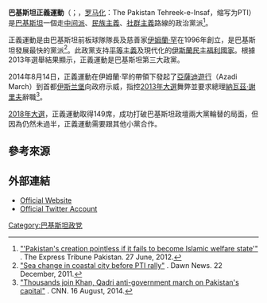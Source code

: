 {{Infobox political party
|name                = 巴基斯坦正義運動
|native_name         = {{Nastaliq|پاکستان تحريک انصاف}}<br>Pakistan Tehreek-e-Insaf
|logo                = 
|founded             = {{Start date|1996|04|25}}
|headquarters        = [[伊斯兰堡|伊斯兰堡]]Sector G-6/4
|president           = [[伊姆蘭·罕|伊姆蘭·罕]]
|chairman            = [[伊姆蘭·罕|伊姆蘭·罕]]
|leader1_title       = 副總裁
|leader1_name        = Asad Umer
|leader2_title       = 副主席
|leader2_name        = [[沙阿·迈赫穆德·库雷希|沙阿·迈赫穆德·库雷希]]
|leader3_title       = 秘書長
|leader3_name        = Jehangir Khan Tareen
|ideology            = [[民族主义|巴基斯坦民族主义]]<br>[[伊斯蘭民主|伊斯蘭民主]]<br>[[福利國家|福利國家]]<ref name="tribune.com.pk">Sidrah Moiz Khan [http://tribune.com.pk/story/399907/pakistans-creation-pointless-if-it-fails-to-become-islamic-welfare-state// "Pakistan's creation pointless if it fails to become Islamic welfare state"] "Imran Khan said on Wednesday that Pakistan's creation had been pointless if the country fails to become an Islamic welfare state" 27 June 2012.</ref><ref name="Pakistan's dream catcher">Marcus Michaelsen [http://en.qantara.de/Pakistans-Dream-Catcher/18718c497/index.html// "Pakistan's dream catcher"] "Iqbal's work has influenced Imran Khan in his deliberations on an "Islamic social state" 27 March 2012.</ref><ref>[http://www.insaf.pk/AboutUs/Constitution/tabid/135/Default.aspx// "Constitution of Pakistan Tahreek e Insaaf"] {{webarchive|url=https://web.archive.org/web/20130302160419/http://insaf.pk/AboutUs/Constitution/tabid/135/Default.aspx |date=2013-03-02 }}</ref><br>[[伊斯蘭社會主義|伊斯蘭社會主義]]<ref name="urdupoint.com">{{Cite web|title=Future of Pakistan and Riyasat-e-Madina|url=https://www.urdupoint.com/en/pakistan/future-of-pakistan-directly-linked-with-riyas-1379201.html|url-status=live}}</ref><ref name="ReferenceA">https://tribune.com.pk/story/1879298/egalitarian-society-inspired-madina-ki-riyasat</ref><br>[[民粹主義|民粹主義]]<ref>{{Cite news|url=https://www.wsj.com/articles/SB849476508892946000|title=Imran Khan Bowls Them Over With Populist Pakistani Pitch|last=Waldman|first=Peter|date=1996-12-02|work=Wall Street Journal|issn=0099-9660|access-date=2017-01-16|url-status=live|archive-url=https://web.archive.org/web/20170118052123/http://www.wsj.com/articles/SB849476508892946000|archive-date=2017-01-18}}</ref><br>[[環保主義|環保主義]]<ref>{{Cite web|url=https://www.dawn.com/news/790464/ptis-green-policy-vision|title=PTI’s green policy vision|access-date=2013-03-05}}{{Cite news|url=https://www.voanews.com/a/pakistan-incoming-government-to-plant-10-billion-trees-/4516212.html|title=Pakistan to Plant '10 Billion Trees'|last=Gul|first=Ayaz|work=VOA|access-date=2018-09-15|language=en}}{{Cite web|url=https://www.weforum.org/agenda/2018/07/pakistan-s-billion-tree-tsunami-is-astonishing/|title=Pakistan has planted over a billion trees|website=World Economic Forum|access-date=2018-09-15}}</ref><br>[[社會正義|社會正義]]<ref name="dailytimes.com.pk">{{cite news |url=http://www.dailytimes.com.pk/default.asp?page=2011%5C12%5C15%5Cstory_15-12-2011_pg7_20 |title=PTI will protect rights of minorities, says Imran |date=2011-12-15 |newspaper=[[Daily_Times_(Pakistan)|Daily Times]] |archive-url=https://web.archive.org/web/20131021111951/http://www.dailytimes.com.pk/default.asp?page=2011%5C12%5C15%5Cstory_15-12-2011_pg7_20 |archive-date=2013-10-21}}</ref><ref name="thenews.com.pk">{{cite news |url=http://www.thenews.com.pk/NewsDetail.aspx?ID=28620&title=PTI-to-protect-rights-of-minorities |title=PTI to protect rights of minorities: Imran |newspaper=The News International |archive-url=https://web.archive.org/web/20111226063715/http://www.thenews.com.pk/NewsDetail.aspx?ID=28620&title=PTI-to-protect-rights-of-minorities |archive-date=2011-12-26}}</ref><br>[[大帳篷|大帳篷]]
|position            = [[中间派|中间]]<ref>{{cite web|url=https://www.geo.tv/latest/325134-pti-govts-vision-to-turn-pakistan-into-a-welfare-state-says-pm-imran-khan|title = PTI govt's vision to turn Pakistan into a welfare state, says PM Imran Khan}}</ref><ref name="ReferenceA">{{cite web|url=https://tribune.com.pk/story/1879298/egalitarian-society-inspired-madina-ki-riyasat |title=An egalitarian society inspired by 'Madina Ki Riyasat' |publisher=Tribune.com.pk |date=2019-01-02 |accessdate=2021-11-25}}</ref>至[[中间偏右|中间偏右]]<ref>{{Cite web|title=Which parties are battling to rule Pakistan?|url=https://www.aljazeera.com/news/2018/7/11/pakistan-elections-2018-the-major-political-parties|access-date=2022-04-13|last=Hashim|first=Alia Chughtai,Asad|work=www.aljazeera.com|language=en}}</ref>
|colors              = {{color box|#107446}}{{color box|#A1151E}} 綠色、紅色
|colorcode           = #107446
|slogan              = 正義、人道及自尊<br>Justice, Humanity and Self Esteem
|wing1_title         = 學生組織
|wing1               = Insaf Student Federation
|wing2_title         = 青年組織
|wing2               = Insaf Youth Wing
|wing3_title         = 女性組織
|wing3               = Insaf Women Wing
|membership_year     = 2013
|membership          = 1,000萬（全球）
| seats1_title = [[巴基斯坦議會|參議院]]
| seats1 = {{Composition bar|28|100|hex=#E70A0A}}
| seats2_title = [[巴基斯坦議會|眾議院]]
| seats2 = {{Composition bar|156|342|hex=#E70A0A}}
| seats3_title = {{le|旁遮普議會|Provincial Assembly of the Punjab}}
| seats3 = {{Composition bar|184|371|hex=#E70A0A}}
| seats4_title = {{le|信德省議會|Provincial Assembly of Sindh}}
| seats4 = {{Composition bar|30|168|hex=#E70A0A}}
| seats5_title = {{le|开伯尔-普什图省議會|Provincial Assembly of Sindh}}
| seats5 = {{Composition bar|94|145|hex=#E70A0A}}
| seats6_title = {{le|俾路支省議會|Provincial Assembly of Balochistan}}
| seats6 = {{Composition bar|7|65|hex=#E70A0A}}
| seats7_title = {{le|阿扎德克什米尔議會|Azad Jammu and Kashmir Legislative Assembly}}
| seats7 = {{Composition bar|22|33|hex=#E70A0A}}
| seats8_title = {{le|吉尔吉特-巴尔蒂斯坦省議會|GB Assembly}}
| seats8 = {{Composition bar|22|33|hex=#E70A0A}}
|symbol              =
|flag                = [[File:Pakistan_Tehreek-e-Insaf_flag.PNG|100px]]
|website             = {{url|http://www.insaf.pk}}
|country             = 巴基斯坦
}}
{{Politics of Pakistan}}
'''巴基斯坦正義運動'''（{{lang-ur|پاکستان تحريک انصاف}}；{{lang-en|Pakistan Movement for Justice}}，[[罗马化|罗马化]]：The Pakistan Tehreek-e-Insaf，缩写为PTI）是[[巴基斯坦|巴基斯坦]]一個走[[中间派|中间派]]、[[民族主義|民族主義]]、[[社群主義|社群主義]]路線的政治黨派<ref>[http://tribune.com.pk/story/399907/pakistans-creation-pointless-if-it-fails-to-become-islamic-welfare-state/ "'Pakistan's creation pointless if it fails to become Islamic welfare state'"] {{Wayback|url=http://tribune.com.pk/story/399907/pakistans-creation-pointless-if-it-fails-to-become-islamic-welfare-state/ |date=20210224181033 }}. The Express Tribune Pakistan. 27 June, 2012.</ref>。

正義運動是由巴基斯坦前板球隊隊長及慈善家[[伊姆蘭·罕|伊姆蘭·罕]]在1996年創立，是巴基斯坦發展最快的黨派<ref>[http://www.dawn.com/news/682389/sea-change-in-coastal-city-before-pti-rally "Sea change in coastal city before PTI rally"] {{Wayback|url=http://www.dawn.com/news/682389/sea-change-in-coastal-city-before-pti-rally |date=20190529061425 }}. Dawn News. 22 December, 2011.</ref>。此政黨支持[[平等主義|平等主義]]及現代化的[[伊斯蘭民主|伊斯蘭民主]][[福利國家|福利國家]]。根據2013年選舉結果顯示，正義運動是巴基斯坦第三大政黨。

2014年8月14日，正義運動在伊姆蘭·罕的帶領下發起了[[2014年巴基斯坦反政府示威|亞薩迪遊行]]（Azadi March）到首都[[伊斯兰堡|伊斯兰堡]]向政府示威，指控[[2013年巴基斯坦大選|2013年大選]]舞弊並要求總理[[納瓦茲·謝里夫|納瓦茲·謝里夫]]辭職<ref>[http://edition.cnn.com/2014/08/15/world/asia/pakistan-khan-qadri-march/ "Thousands join Khan, Qadri anti-government march on Pakistan's capital"] {{Wayback|url=http://edition.cnn.com/2014/08/15/world/asia/pakistan-khan-qadri-march/ |date=20201031203715 }}. CNN. 16 August, 2014.</ref>。

[[2018年巴基斯坦大選|2018年大選]]，正義運動取得149席，成功打破巴基斯坦政壇兩大黨輪替的局面，但因為仍然未過半，正義運動需要跟其他小黨合作。

== 參考來源 ==
<references/>

== 外部連結 ==
* [http://www.insaf.pk/ Official Website] {{Wayback|url=http://www.insaf.pk/ |date=20080302001610 }}
* [http://www.twitter.com/ptiofficial Official Twitter Account] {{Wayback|url=http://www.twitter.com/ptiofficial |date=20210228084601 }}

{{DEFAULTSORT: Pakistan Tehreek-e-Insaf}}
[[Category:巴基斯坦政党|Category:巴基斯坦政党]]
